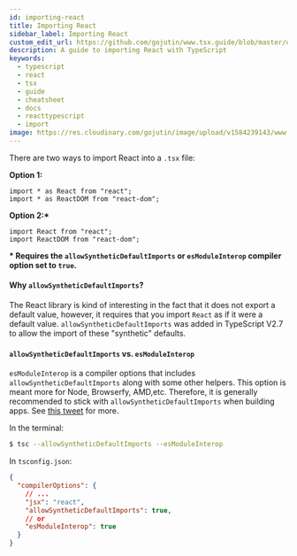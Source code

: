 ```yaml
---
id: importing-react
title: Importing React
sidebar_label: Importing React
custom_edit_url: https://github.com/gojutin/www.tsx.guide/blob/master/docs/tsx-files/importing-react.mdx
description: A guide to importing React with TypeScript
keywords:
  - typescript
  - react
  - tsx
  - guide
  - cheatsheet
  - docs
  - reacttypescript
  - import
image: https://res.cloudinary.com/gojutin/image/upload/v1584239143/www.tsx.guide/tsx-guide-logo.png
---
```


There are two ways to import React into a `.tsx` file:

**Option 1:**

```tsx
import * as React from "react";
import * as ReactDOM from "react-dom";
```

**Option 2:\***

```tsx
import React from "react";
import ReactDOM from "react-dom";
```

**\* Requires the `allowSyntheticDefaultImports` or `esModuleInterop` compiler option set to `true`.**

#### Why `allowSyntheticDefaultImports`?

The React library is kind of interesting in the fact that it does not export a default value, however, it requires that you import `React` as if it were a default value. `allowSyntheticDefaultImports` was added in TypeScript V2.7 to allow the import of these "synthetic" defaults.

#### `allowSyntheticDefaultImports` **vs.** `esModuleInterop`

`esModuleInterop` is a compiler options that includes `allowSyntheticDefaultImports` along with some other helpers. This option is meant more for Node, Browserfy, AMD,etc. Therefore, it is generally recommended to stick with `allowSyntheticDefaultImports` when building apps. See [this tweet](https://twitter.com/drosenwasser/status/1003097042653073408) for more.

In the terminal:

```sh
$ tsc --allowSyntheticDefaultImports --esModuleInterop
```

In `tsconfig.json`:

```json
{
  "compilerOptions": {
    // ...
    "jsx": "react",
    "allowSyntheticDefaultImports": true,
    // or
    "esModuleInterop": true
  }
}
```
